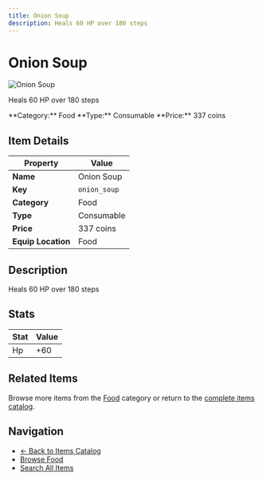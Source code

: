 ```yaml
---
title: Onion Soup
description: Heals 60 HP over 180 steps
---
```


# Onion Soup

<div className="flex items-start gap-6 mb-8">
  <div className="flex-shrink-0">
    <img src="/assets/resources/cooking/onion_soup.png" alt="Onion Soup" className="w-24 h-24 border rounded-lg" />
  </div>
  <div className="flex-1">
    <div className="space-y-2">
      <p className="text-lg text-muted-foreground">Heals 60 HP over 180 steps</p>
      <div className="flex flex-wrap gap-4 text-sm">
        <span className="px-2 py-1 bg-blue-100 dark:bg-blue-900 rounded-md">
          **Category:** Food
        </span>
        <span className="px-2 py-1 bg-green-100 dark:bg-green-900 rounded-md">
          **Type:** Consumable
        </span>
        <span className="px-2 py-1 bg-yellow-100 dark:bg-yellow-900 rounded-md">
          **Price:** 337 coins
        </span>
      </div>
    </div>
  </div>
</div>

## Item Details

| Property | Value |
|----------|-------|
| **Name** | Onion Soup |
| **Key** | `onion_soup` |
| **Category** | Food |
| **Type** | Consumable |
| **Price** | 337 coins |
| **Equip Location** | Food |

## Description

Heals 60 HP over 180 steps


## Stats

| Stat | Value |
|------|-------|
| Hp | +60 |


## Related Items

Browse more items from the [Food](/docs/items#food) category or return to the [complete items catalog](/docs/items).

## Navigation

- [← Back to Items Catalog](/docs/items)
- [Browse Food](/docs/items#food)
- [Search All Items](/search)
